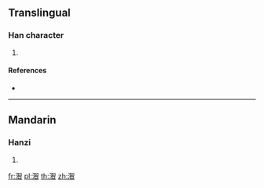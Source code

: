 ==Translingual==

===Han character===
{{Han char|rn=85|rad=水|as=12|sn=15|four=36160|canj=EORA}}

# {{defn|Han|sort=水12}}

====References====
* {{Han ref|kx=0650.090|dkj=18267|hdz=31743.020|uh=6F6A|ud=28522|bh=E660|bd=58976}}

----

==Mandarin==

===Hanzi===
{{cmn-hanzi|pin=[[dí]] ([[di2]])|wg=ti<sup>2</sup>}}

# {{defn|lang=cmn|sort=水12}}

[[fr:潪]]
[[pl:潪]]
[[th:潪]]
[[zh:潪]]